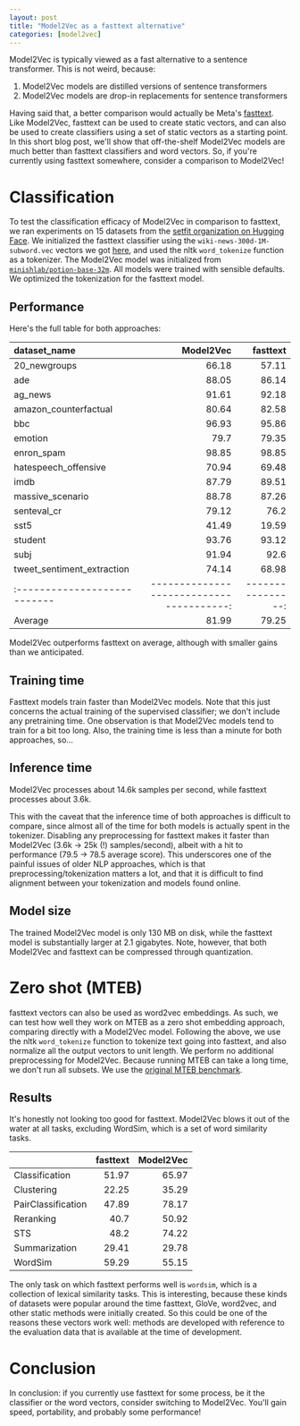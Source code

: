 ```yaml
---
layout: post
title: "Model2Vec as a fasttext alternative"
categories: [model2vec]
---
```


Model2Vec is typically viewed as a fast alternative to a sentence transformer. This is not weird, because:

1. Model2Vec models are distilled versions of sentence transformers
2. Model2Vec models are drop-in replacements for sentence transformers

Having said that, a better comparison would actually be Meta's [fasttext](https://fasttext.cc/). Like Model2Vec, fasttext can be used to create static vectors, and can also be used to create classifiers using a set of static vectors as a starting point. In this short blog post, we'll show that off-the-shelf Model2Vec models are much better than fasttext classifiers and word vectors. So, if you're currently using fasttext somewhere, consider a comparison to Model2Vec!

# Classification

To test the classification efficacy of Model2Vec in comparison to fasttext, we ran experiments on 15 datasets from the [setfit organization on Hugging Face](https://huggingface.co/SetFit). We initialized the fasttext classifier using the `wiki-news-300d-1M-subword.vec` vectors we got [here](https://fasttext.cc/docs/en/english-vectors.html), and used the nltk `word_tokenize` function as a tokenizer. The Model2Vec model was initialized from [`minishlab/potion-base-32m`](https://huggingface.co/minishlab/potion-base-32M). All models were trained with sensible defaults. We optimized the tokenization for the fasttext model.

## Performance

Here's the full table for both approaches: 

| dataset_name               |   Model2Vec |   fasttext |
|:---------------------------|---------------------------------------:|----------------:|
| 20_newgroups               |                                  66.18 |           57.11 |
| ade                        |                                  88.05 |           86.14 |
| ag_news                    |                                  91.61 |           92.18 |
| amazon_counterfactual      |                                  80.64 |           82.58 |
| bbc                        |                                  96.93 |           95.86 |
| emotion                    |                                  79.7  |           79.35 |
| enron_spam                 |                                  98.85 |           98.85 |
| hatespeech_offensive       |                                  70.94 |           69.48 |
| imdb                       |                                  87.79 |           89.51 |
| massive_scenario           |                                  88.78 |           87.26 |
| senteval_cr                |                                  79.12 |           76.2  |
| sst5                       |                                  41.49 |           19.59 |
| student                    |                                  93.76 |           93.12 |
| subj                       |                                  91.94 |           92.6  |
| tweet_sentiment_extraction |                                  74.14 |           68.98 |
|:---------------------------|---------------------------------------:|----------------:|
| Average                    |                               81.99    |           79.25 | 

Model2Vec outperforms fasttext on average, although with smaller gains than we anticipated.

## Training time

Fasttext models train faster than Model2Vec models. Note that this just concerns the actual training of the supervised classifier; we don't include any pretraining time. One observation is that Model2Vec models tend to train for a bit too long. Also, the training time is less than a minute for both approaches, so...

## Inference time

Model2Vec processes about 14.6k samples per second, while fasttext processes about 3.6k.

This with the caveat that the inference time of both approaches is difficult to compare, since almost all of the time for both models is actually spent in the tokenizer. Disabling any preprocessing for fasttext makes it faster than Model2Vec (3.6k -> 25k (!) samples/second), albeit with a hit to performance (79.5 -> 78.5 average score). This underscores one of the painful issues of older NLP approaches, which is that preprocessing/tokenization matters a lot, and that it is difficult to find alignment between your tokenization and models found online.

## Model size

The trained Model2Vec model is only 130 MB on disk, while the fasttext model is substantially larger at 2.1 gigabytes. Note, however, that both Model2Vec and fasttext can be compressed through quantization.

# Zero shot (MTEB)

fasttext vectors can also be used as word2vec embeddings. As such, we can test how well they work on MTEB as a zero shot embedding approach, comparing directly with a Model2Vec model. Following the above, we use the nltk `word_tokenize` function to tokenize text going into fasttext, and also normalize all the output vectors to unit length. We perform no additional preprocessing for Model2Vec. Because running MTEB can take a long time, we don't run all subsets. We use the [original MTEB benchmark](https://huggingface.co/spaces/mteb/leaderboard).

## Results

It's honestly not looking too good for fasttext. Model2Vec blows it out of the water at all tasks, excluding WordSim, which is a set of word similarity tasks.


|                    |     fasttext |  Model2Vec      |
|:-------------------|------:|------:|
| Classification     | 51.97 |     65.97 |
| Clustering         | 22.25 |     35.29 |
| PairClassification | 47.89 |     78.17 |
| Reranking          | 40.7  |     50.92 |
| STS                | 48.2  |     74.22 |
| Summarization      | 29.41 |     29.78 |
| WordSim            | 59.29 |     55.15 |

The only task on which fasttext performs well is `wordsim`, which is a collection of lexical similarity tasks. This is interesting, because these kinds of datasets were popular around the time fasttext, GloVe, word2vec, and other static methods were initially created. So this could be one of the reasons these vectors work well: methods are developed with reference to the evaluation data that is available at the time of development.

# Conclusion

In conclusion: if you currently use fasttext for some process, be it the classifier or the word vectors, consider switching to Model2Vec. You'll gain speed, portability, and probably some performance!
